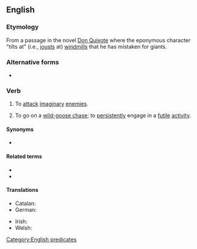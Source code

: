 ==English==
{{wikipedia|tilting at windmills}}

===Etymology===
From a passage in the novel [[w:Don Quixote|Don Quixote]] where the eponymous character "tilts at" (i.e., [[joust]]s at) [[windmill]]s that he has mistaken for giants.

===Alternative forms===
* {{l|en|fight windmills}}

===Verb===
{{head|en|verb}}

# {{lb|en|intransitive}} To [[attack]] [[imaginary]] [[enemies]].
# {{lb|en|intransitive|by extension}} To go on a [[wild-goose chase]]; to [[persistently]] engage in a [[futile]] [[activity]].

====Synonyms====
* {{sense|go on a wild-goose chase}} {{l|en|chase a rainbow}}

====Related terms====
* {{l|en|throw one's cap over the windmill}}
* {{l|en|mistake windmills for giants}}

====Translations====
{{trans-top}}
* Catalan: {{t|ca|lluïtar contra molins de vent}}
* German: {{t+|de|gegen Windmühlen kämpfen}}
{{trans-mid}}
* Irish: {{t|ga|dul i ngleic le samhailtí}}
* Welsh: {{t|cy|ymladd â melinau gwynt}}
{{trans-bottom}}

[[Category:English predicates]]